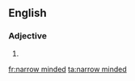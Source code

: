 ==English==

===Adjective===
{{en-adj|head=[[narrow]] [[minded]]}}

# {{alternative spelling of|narrow-minded}}

[[fr:narrow minded]]
[[ta:narrow minded]]